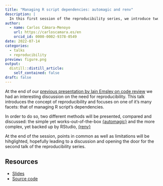 ```yaml
---
title: "Managing R script dependencies: automagic and renv"
description: |
  In this first session of the reproducibility series, we introduce two methods to deal with library dependencies: {automagic} and {renv}
author:
  - name: Carlos Cámara-Menoyo
    url: https://carloscamara.es/en
    orcid_id: 0000-0002-9378-0549
date: 2022-07-14
categories:
  - talks
  - reproducibility
preview: figure.png
output:
  distill::distill_article:
    self_contained: false
draft: false
---
```


At the end of our [previous presentation by Iain Emsley on code review](posts/2022-05-25-2022-05-17-code-review/) we had an interesting discussion on the need for reproducibility. This talk introduces the concept of reproducibility and focuses on one of it's many facets: that of managing R script's dependencies.

In order to do so, two different methods will be presented, compared and discussed: the simple yet works-out-of-the-box [{automagic}](https://github.com/cole-brokamp/automagic) and the more complex, yet backed up by RStudio, [{renv}](https://github.com/rstudio/renv/)

At the end of the session, points in common as well as limitations will be hihglighted, hopefully leading to a discussion and opening the door for the second talk of the reproducibility series. 


## Resources

* [Slides](https://ccamara.github.io/wrug-depedencies/slides.html#1)
* [Source code](https://github.com/ccamara/wrug-depedencies)


